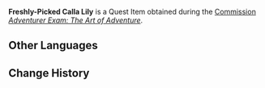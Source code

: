 {{Item Infobox
|id           = 101650
|image        = Item Calla Lily.png
|type         = Quest Items
|description  = A freshly-picked [[Calla Lily]]. Suitable for being used as a specimen.
|source1      = [[Adventurer Exam: The Art of Adventure]]
}}
'''Freshly-Picked Calla Lily''' is a Quest Item obtained during the [[Commission]] ''[[Adventurer Exam: The Art of Adventure]]''.
<!--
==Location==
<gallery hideaddbutton="true" captionalign="center">

</gallery>
-->
==Other Languages==
{{Other Languages|default_hidden = 1
|en      = Freshly-Picked Calla Lily
|zhs     = 刚摘下的嘟嘟莲
|zhs_rm  = Gāng Zhāixià de Dūdū-lián
|zht     = 剛摘下的嘟嘟蓮
|zht_rm  = Gāng Zhāixià de Dūdū-lián
|ja      = 摘みたてのドドリアン
|ja_rm   = Tsumami-tate no Dodorian
|ko      = 방금 딴 통통 연꽃
|ko_rm   = 
|es      = Lirio cala recién recogido
|fr      = Lys calla fraîchement cueilli
|ru      = Свежесорванная лилия калла
|th      = Calla Lily ที่เพิ่งเก็บมา
|th_rm   = 
|vi      = Hoa Calla Lily Vừa Hái
|de      = Frisch gepflückte Wasserlilie
|id      = Calla Lily Segar
|pt      = Lótus de Leite Recém Colhida
}}

==Change History==
{{Change History|2.5}}